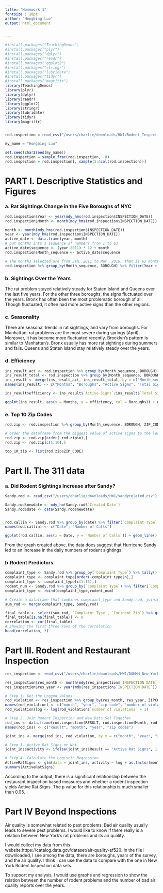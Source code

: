 ```yaml
---
title: "Homework 1"
fontsize : 18pt 
arthor: "Hongbing Luo"
output: html_document


---
```


```r
#install.packages("TeachingDemos")
#install.packages("plyr")
#install.packages("dplyr")
#install.packages("readr")
#install.packages("ggplot2")
#install.packages("stringr")
#install.packages("lubridate")
#install.packages("tidyr")
#install.packages("magrittr")
library(TeachingDemos)
library(plyr)
library(dplyr)
library(readr)
library(ggplot2)
library(stringr)
library(lubridate)
library(tidyr)
library(magrittr)


rod.inspection = read_csv("/users/charlie/downloads/HW1/Rodent_Inspection.csv")

my_name = "Hongbing Luo"

set.seed(char2seed(my_name))
rod.inspection = sample_frac(rod.inspection, .8)
rod.inspection = rod.inspection[, sample(1:ncol(rod.inspection))]
```
# PART I. Descriptive Statistics and Figures

### a. Rat Sightings Change in the Five Boroughs of NYC 
```r
rod.inspection$Year <- year(mdy_hms(rod.inspection$INSPECTION_DATE))
rod.inspection$Month <- month(mdy_hms(rod.inspection$INSPECTION_DATE))

month <- month(mdy_hms(rod.inspection$INSPECTION_DATE))
year <- year(mdy_hms(rod.inspection$INSPECTION_DATE))
active_date <- data.frame(year, month)
# put months into a sequence of numbers from 1 to 63
active_date$sequence <- (year-2011) * 12 + month 
rod.inspection$Month_sequence <- active_date$sequence

# The months selected are from Jan. 2011 to Mar. 2016, that is 63 months in total.
rod.inspection %>% group_by(Month_sequence, BOROUGH) %>% filter(Year > 2010, RESULT == "Active Rat Signs") %>% tally() %>% ggplot(aes(x = Month_sequence, y = n, col = BOROUGH)) + geom_line() + labs(title = "Active Rat Signs from 2011 to 2016") + scale_x_continuous(breaks = seq(0, 63, 3))
```

### b. Sightings Over the Years

The rat problem stayed relatively steady for Staten Island and Queens over the last five years. For the other three boroughs, the signs fluctuated over the years. Bronx has often been the most problematic borough of all. Though fluctuated, it often had more active signs than the other regions. 

### c. Seasonality

There are seasonal trends in rat sightings, and vary from boroughs. For Manhattan, rat problems are the most severe during springs (April). Moreover, it has become more fluctuated recently. Brooklyn's pattern is similar to Manhattan's. Bronx usually has more rat sightings during summers and falls. Queens and Staten Island stay relatively steady over the years.

### d. Efficiency
```r
ins_result_act <- rod.inspection %>% group_by(Month_sequence, BOROUGH) %>% filter(Year > 2010, RESULT == "Active Rat Signs") %>% tally()
ins_result_total <- rod.inspection %>% group_by(Month_sequence, BOROUGH) %>% filter(Year > 2010) %>% tally()
ins_result <- merge(ins_result_act, ins_result_total, by = c("Month_sequence", "BOROUGH"))
names(ins_result) <- c("Months", "Boroughs", "Active Signs", "Total Signs")

ins_result$efficiency <- ins_result$`Active Signs`/ins_result$`Total Signs`

ggplot(ins_result, aes(x = Months, y = efficiency, col = Boroughs)) + geom_line() + labs(title = "Efficiency of the Rat Inspection")
```

### e. Top 10 Zip Codes
```r
rod.zip <- rod.inspection %>% group_by(Month_sequence, BOROUGH, ZIP_CODE) %>% filter(Year > 2010, RESULT == "Active Rat Signs") %>% tally()

# order the dataframe from the biggest value of active signs to the least and select the top 10
rod.zip <- rod.zip[order(-rod.zip$n),]
rod.zip <- rod.zip[c(1:10),]

top_10_zip <- list(rod.zip$ZIP_CODE)
```

# Part II. The 311 data

### a. Did Rodent Sightings Increase after Sandy?
```r
Sandy.rod <- read_csv("/users/charlie/downloads/HW1/sandyrelated.csv")

Sandy.rod$newdate <- mdy_hm(Sandy.rod$`Created Date`)
Sandy.rod$date <- date(Sandy.rod$newdate)


rod.callin <- Sandy.rod %>% group_by(date) %>% filter(`Complaint Type` == "Rodent") %>% tally()
names(rod.callin) <- c("Date", "Number of Calls")

ggplot(rod.callin, aes(x = Date, y = `Number of Calls`)) + geom_line() + labs(title = "Calls for Rodent Before and After the Hurricane")
```

From the graph created above, the data does suggest that Hurricane Sandy led to an increase in the daily numbers of rodent sightings.

### b.Rodent Predictors
```r
complaint_type <- Sandy.rod %>% group_by(`Complaint Type`) %>% tally()
complaint_type <- complaint_type[order(-complaint_type$n),]
complaint_type <- complaint_type[c(1:15),]
rodent_num <- Sandy.rod %>% group_by(`Complaint Type`) %>% filter(`Complaint Type` == "Rodent") %>% tally()
complaint_type <- rbind(complaint_type,rodent_num)

# Create a dataframe that combines complaint_type and Sandy.rod, joining them with top 15 complaint types
sum_rod <- merge(complaint_type, Sandy.rod)

final_table <- select(sum_rod, `Complaint Type`, `Incident Zip`) %>% group_by(`Complaint Type`, `Incident Zip`) %>% tally() %>% spread(`Complaint Type`, n)
final_table[is.na(final_table)] <- 0
correlation <- cor(final_table)
# Showing the first three rows of the correlation
head(correlation, 3)
```

# Part III. Rodent and Restaurant Inspection
```r
res_inspection <- read_csv("/users/charlie/downloads/HW1/DOHMH_New_York_City_Restaurant_Inspection_Results.csv")

res_inspection$res_month <- month(mdy(res_inspection$`INSPECTION DATE`))
res_inspection$res_year <- year(mdy(res_inspection$`INSPECTION DATE`))

# Step 1. Get the Logged Values
rod_violation <- res_inspection %>% group_by(res_month, res_year, ZIPCODE) %>% filter((`VIOLATION CODE` == "04L") |`VIOLATION CODE` == "04K" | `VIOLATION CODE` == "08A") %>% tally()
names(rod_violation) <- c("month", "year", "zip code", "number of violations")
rod_violation$log <- log(rod_violation$`number of violations` + 1)

# Step 2. Join Rodent Inspection and New Data Set Together
rod_ins <- data.frame(rod.inspection$RESULT, rod.inspection$Month, rod.inspection$Year, rod.inspection$ZIP_CODE)
names(rod_ins) <- c("Result", "month", "year", "zip codes")

joint_ins <- merge(rod_ins, rod_violation, by.x = c("month", "year", "zip codes"), by.y = c("month", "year", "zip code"))

# Step 3. Active Rat Signs or Not
joint_ins$activity <- ifelse(joint_ins$Result == "Active Rat Signs", 1, 0)

# Step 4. Calculate the Logistic Regression
ActiveRatSigns <- glm(data = joint_ins, activity ~ log + as.factor(month) + as.factor(year), family = binomial)
summary(ActiveRatSigns)
```
According to the output, there is a significant relationship between the restaurant inspection based measures and whether a rodent inspection yields Active Rat Signs. The p value for this relationship is much smaller than 0.05.

# Part IV Beyond Inspections

Air quality is somewhat related to pest problems. Bad air quality usually leads to severe pest problems. I would like to know if there really is a relation between New York's rat problems and its air quality.

I would collect my data from this website:https://catalog.data.gov/dataset/air-quality-ef520.
In the file I downloaded, I see among the data, there are boroughs, years of the survey, and the air quality. I think I can use the data to compare with the one in New York Rodent Inspection data sets.

To support my analysis, I would use graphs and regression to show the relation between the number of rodent problems and the number of bad air quality reports over the years.



